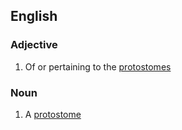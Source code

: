 ==English==

===Adjective===
{{en-adj}}

# Of or pertaining to the [[protostome]]s

===Noun===
{{en-noun}}

# A [[protostome]]